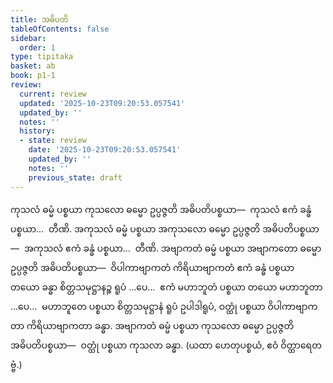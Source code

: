 ```yaml
---
title: အဓိပတိ
tableOfContents: false
sidebar:
  order: 1
type: tipitaka
basket: ab
book: p1-1
review:
  current: review
  updated: '2025-10-23T09:20:53.057541'
  updated_by: ''
  notes: ''
  history:
  - state: review
    date: '2025-10-23T09:20:53.057541'
    updated_by: ''
    notes: ''
    previous_state: draft
---
```



<ReviewStatus review={frontmatter.review} showDetails={true} />

<HypothesisAnnotation frontmatter={frontmatter} />

<DynamicBreadcrumb />

<Division number="118" book="p1-1" e="ch" v="36" p="42">

<Paragraph number="437" book="p1-1">
ကုသလံ ဓမ္မံ ပစ္စယာ ကုသလော ဓမ္မော ဥပ္ပဇ္ဇတိ အဓိပတိပစ္စယာ—  ကုသလံ ဧကံ ခန္ဓံ ပစ္စယာ…  တီဏိ.
</Paragraph>

<Paragraph number="438" book="p1-1">
အကုသလံ ဓမ္မံ ပစ္စယာ အကုသလော ဓမ္မော ဥပ္ပဇ္ဇတိ အဓိပတိပစ္စယာ—  အကုသလံ ဧကံ ခန္ဓံ ပစ္စယာ…  တီဏိ.
</Paragraph>

<Paragraph number="439" book="p1-1">
အဗျာကတံ ဓမ္မံ ပစ္စယာ အဗျာကတော ဓမ္မော ဥပ္ပဇ္ဇတိ အဓိပတိပစ္စယာ—  ဝိပါကာဗျာကတံ ကိရိယာဗျာကတံ ဧကံ ခန္ဓံ ပစ္စယာ တယော ခန္ဓာ စိတ္တသမုဋ္ဌာနဉ္စ ရူပံ …ပေ…  ဧကံ မဟာဘူတံ ပစ္စယာ တယော မဟာဘူတာ …ပေ…  မဟာဘူတေ ပစ္စယာ စိတ္တသမုဋ္ဌာနံ ရူပံ ဥပါဒါရူပံ, ဝတ္ထုံ ပစ္စယာ ဝိပါကာဗျာကတာ ကိရိယာဗျာကတာ ခန္ဓာ.
</Paragraph>

<Paragraph number="440" book="p1-1">
အဗျာကတံ ဓမ္မံ ပစ္စယာ ကုသလော ဓမ္မော ဥပ္ပဇ္ဇတိ အဓိပတိပစ္စယာ—  ဝတ္ထုံ ပစ္စယာ ကုသလာ ခန္ဓာ.

</Paragraph>
</Division>

<Paragraph number="441" type="center" book="p1-1">
(ယထာ ဟေတုပစ္စယံ, ဧဝံ ဝိတ္ထာရေတဗ္ဗံ.)
</Paragraph>